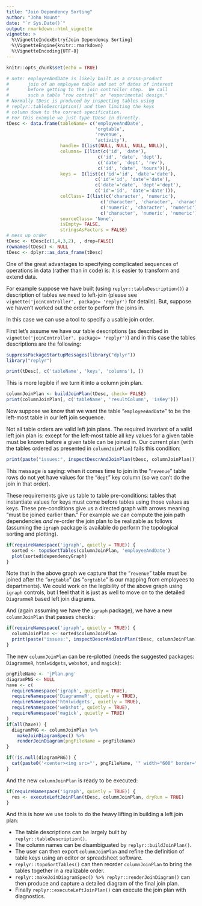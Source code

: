 ```yaml
---
title: "Join Dependency Sorting"
author: "John Mount"
date: "`r Sys.Date()`"
output: rmarkdown::html_vignette
vignette: >
  %\VignetteIndexEntry{Join Dependency Sorting}
  %\VignetteEngine{knitr::rmarkdown}
  %\VignetteEncoding{UTF-8}
---
```


```r
knitr::opts_chunk$set(echo = TRUE)

# note: employeeAndDate is likely built as a cross-product
#       join of an employee table and set of dates of interest
#       before getting to the join controller step.  We call
#       such a table "row control" or "experimental design."
# Normally tDesc is produced by inspecting tables using
# replyr::tableDescription() and then limiting the keys
# column down to the correct specification.
# For this example we just type tDesc in directly.
tDesc <- data.frame(tableName= c('employeeAndDate',
                                 'orgtable',
                                 'revenue',
                                 'activity'),
                    handle= I(list(NULL, NULL, NULL, NULL)),
                    columns= I(list(c('id', 'date'),
                                  c('id', 'date', 'dept'),
                                  c('date', 'dept', 'rev'),
                                  c('id', 'date', 'hours'))),
                    keys =  I(list(c('id'='id', 'date'='date'),
                                 c('id'='id', 'date'='date'),
                                 c('date'='date', 'dept'='dept'),
                                 c('id'='id', 'date'='date'))),
                    colClass= I(list(c('character', 'numeric'),
                                   c('character', 'character', 'character'),
                                   c('numeric', 'character', 'numeric'),
                                   c('character', 'numeric', 'numeric'))),
                    sourceClass= 'None',
                    isEmpty= FALSE,
                    stringsAsFactors = FALSE)
# mess up order
tDesc <- tDesc[c(1,4,3,2), , drop=FALSE]
rownames(tDesc) <- NULL
tDesc <- dplyr::as_data_frame(tDesc)
```

One of the great advantages to specifying complicated sequences of operations in data (rather than in code) is: it is easier to transform and extend data.

For example suppose we have built (using `replyr::tableDescription()`) a description of tables we need to left-join (please see `vignette('joinController', package= 'replyr')` for details).  But, suppose we haven't worked out the order to perform the joins in. 

In this case we can use a tool to specify a usable join order.

First let's assume we have our table descriptions (as described in `vignette('joinController', package= 'replyr')`) and in this case the tables descriptions are the following:

```r
suppressPackageStartupMessages(library("dplyr"))
library("replyr")

print(tDesc[, c('tableName', 'keys', 'columns'), ])
```

This is more legible if we turn it into a column join plan.

```r
columnJoinPlan <- buildJoinPlan(tDesc, check= FALSE)
print(columnJoinPlan[, c('tableName', 'resultColumn', 'isKey')])
```

Now suppose we know that we want the table "`employeeAndDate`" to be the left-most table in our left join sequence.  

Not all table orders are valid left join plans.  The required invariant of a valid left join plan is: except for the left-most table all key values for a given table must be known before a given table can be joined in.  Our current plan (with the tables ordered as presented in `columnJoinPlan`) fails this condition:

```r
print(paste("issues:", inspectDescrAndJoinPlan(tDesc, columnJoinPlan)))
```

This message is saying: when it comes time to join in the "`revenue`" table rows do not yet have values for the "`dept`" key column (so we can't do the join in that order).

These requirements give us table to table pre-conditions: tables that instantiate values for keys must come before tables using those values as keys.  These pre-conditions give us a directed graph with arrows meaning "must be joined earlier than."  For example we can compute the join path dependencies *and* re-order the join plan to be realizable as follows (assuming the `igraph` package is available do perform the topological sorting and plotting).

```r
if(requireNamespace('igraph', quietly = TRUE)) {
  sorted <- topoSortTables(columnJoinPlan, 'employeeAndDate')
  plot(sorted$dependencyGraph)
}
```

Note that in the above graph we capture that the "`revenue`" table must be joined after the "`orgtable`" (as "`orgtable`" is our mapping from employees to departments).   We could work on the legibility of the above graph using `igraph` controls, but I feel that it is just as well to move on to the detailed `DiagrammeR` based left join diagrams.

And (again assuming we have the `igraph` package), we have a new `columnJoinPlan` that passes checks:

```r
if(requireNamespace('igraph', quietly = TRUE)) {
  columnJoinPlan <- sorted$columnJoinPlan
  print(paste("issues:", inspectDescrAndJoinPlan(tDesc, columnJoinPlan)))
}
```

The new `columnJoinPlan` can be re-plotted (needs the suggested packages:  `DiagrammeR`, `htmlwidgets`, `webshot`, and `magick`): 

```r
pngFileName <- 'jPlan.png'
diagramPNG <- NULL
have <- c(
  requireNamespace('igraph', quietly = TRUE),
  requireNamespace('DiagrammeR', quietly = TRUE),
  requireNamespace('htmlwidgets', quietly = TRUE),
  requireNamespace('webshot', quietly = TRUE),
  requireNamespace('magick', quietly = TRUE)
)
if(all(have)) {
  diagramPNG <- columnJoinPlan %>%
    makeJoinDiagramSpec() %>%
    renderJoinDiagram(pngFileName = pngFileName)
}
```

```r
if(!is.null(diagramPNG)) {
  cat(paste0('<center><img src="', pngFileName, '" width="600" border="0"></center>'))
}
```


And the new `columnJoinPlan` is ready to be executed:

```r
if(requireNamespace('igraph', quietly = TRUE)) {
  res <- executeLeftJoinPlan(tDesc, columnJoinPlan, dryRun = TRUE)
}
```

And this is how we use tools to do the heavy lifting in building a left join plan:

  * The table descriptions can be largely built by `replyr::tableDescription()`.
  * The column names can be disambiguated by `replyr::buildJoinPlan()`.
  * The user can then export `columnJoinPlan` and refine the definition of table keys using an editor or spreadsheet software.
  * `replyr::topoSortTables()` can then reorder `columnJoinPlan` to bring the tables together in a realizable order.
  * `replyr::makeJoinDiagramSpec() %>% replyr::renderJoinDiagram()` can then produce and capture a detailed diagram of the final join plan.
  * Finally `replyr::executeLeftJoinPlan()` can execute the join plan with diagnostics.

